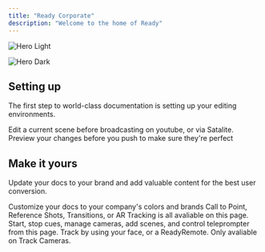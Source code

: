 ```yaml
---
title: "Ready Corporate"
description: "Welcome to the home of Ready"
---
```


<img
  className="block dark:hidden"
  src="/images/hero-light.png"
  alt="Hero Light"
/>

<img
  className="hidden dark:block"
  src="/images/hero-dark.png"
  alt="Hero Dark"
/>

## Setting up

The first step to world-class documentation is setting up your editing environments.

<CardGroup cols={2}>
  <Card title="Edit Scene" icon="pen-to-square" href="https://mintlify.com/docs/quickstart">
    Edit a current scene before broadcasting on youtube, or via Satalite.
  </Card>
  <Card title="Preview Changes" icon="image" href="https://mintlify.com/docs/development">
    Preview your changes before you push to make sure they're perfect
  </Card>
</CardGroup>

## Make it yours

Update your docs to your brand and add valuable content for the best user conversion.

<CardGroup cols={2}>
  <Card title="Customize Style" icon="palette" href="https://mintlify.com/docs/settings/global">
    Customize your docs to your company's colors and brands
  </Card>
  <Card title="Reference Cues" icon="code" href="https://mintlify.com/docs/api-playground/openapi">
    Call to Point, Reference Shots, Transitions, or AR Tracking is all avaliable on this page.
  </Card>
  <Card title="Start-Up" icon="screwdriver-wrench" href="https://mintlify.com/docs/content/components/accordions">
    Start, stop cues, manage cameras, add scenes, and control teleprompter from this page.
  </Card>
  <Card title="Face Tracking" icon="camera-movie" href="https://mintlify.com/customers">
    Track by using your face, or a ReadyRemote. Only avaliable on Track Cameras.
  </Card>
</CardGroup>